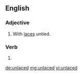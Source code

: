 ==English==

===Adjective===
{{en-adj|-}}

# With [[laces]] untied.

===Verb===
{{head|en}}

# {{en-past of|unlace}}

[[de:unlaced]]
[[mg:unlaced]]
[[vi:unlaced]]